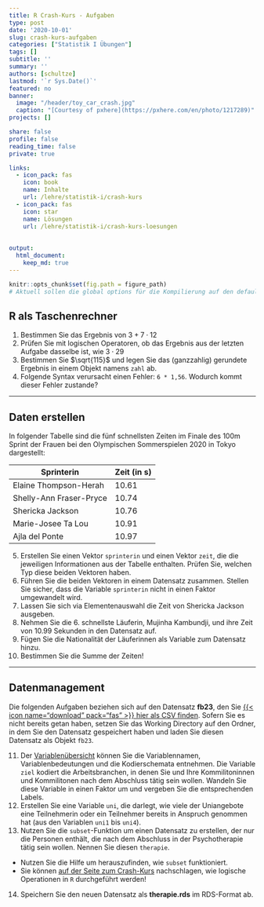 ```yaml
---
title: R Crash-Kurs - Aufgaben
type: post
date: '2020-10-01'
slug: crash-kurs-aufgaben
categories: ["Statistik I Übungen"]
tags: []
subtitle: ''
summary: ''
authors: [schultze]
lastmod: '`r Sys.Date()`'
featured: no
banner:
  image: "/header/toy_car_crash.jpg"
  caption: "[Courtesy of pxhere](https://pxhere.com/en/photo/1217289)"
projects: []

share: false
profile: false
reading_time: false
private: true

links:
  - icon_pack: fas
    icon: book
    name: Inhalte
    url: /lehre/statistik-i/crash-kurs
  - icon_pack: fas
    icon: star
    name: Lösungen
    url: /lehre/statistik-i/crash-kurs-loesungen
    
    
output:
  html_document:
    keep_md: true
---
```


```r
knitr::opts_chunk$set(fig.path = figure_path)
# Aktuell sollen die global options für die Kompilierung auf den default Einstellungen gelassen werden
```

## R als Taschenrechner

1. Bestimmen Sie das Ergebnis von $3 + 7 \cdot 12$
2. Prüfen Sie mit logischen Operatoren, ob das Ergebnis aus der letzten Aufgabe dasselbe ist, wie $3 \cdot 29$
3. Bestimmen Sie $\sqrt{115}$ und legen Sie das (ganzzahlig) gerundete Ergebnis in einem Objekt namens `zahl` ab.
4. Folgende Syntax verursacht einen Fehler: `6 * 1,56`. Wodurch kommt dieser Fehler zustande?

***

## Daten erstellen

In folgender Tabelle sind die fünf schnellsten Zeiten im Finale des 100m Sprint der Frauen bei den Olympischen Sommerspielen 2020 in Tokyo dargestellt:

Sprinterin | Zeit (in s)
------ | -----------
Elaine Thompson-Herah | 10.61
Shelly-Ann Fraser-Pryce | 10.74
Shericka Jackson | 10.76
Marie-Josee Ta Lou | 10.91
Ajla del Ponte | 10.97

5. Erstellen Sie einen Vektor `sprinterin` und einen Vektor `zeit`, die die jeweiligen Informationen aus der Tabelle enthalten. Prüfen Sie, welchen Typ diese beiden Vektoren haben.
6. Führen Sie die beiden Vektoren in einem Datensatz zusammen. Stellen Sie sicher, dass die Variable `sprinterin` nicht in einen Faktor umgewandelt wird.
7. Lassen Sie sich via Elementenauswahl die Zeit von Shericka Jackson ausgeben.
8. Nehmen Sie die 6. schnellste Läuferin, Mujinha Kambundji, und ihre Zeit von  10.99 Sekunden in den Datensatz auf.
9. Fügen Sie die Nationalität der Läuferinnen als Variable zum Datensatz hinzu.
10. Bestimmen Sie die Summe der Zeiten!

***

## Datenmanagement

Die folgenden Aufgaben beziehen sich auf den Datensatz **fb23**, den Sie [{{< icon name="download" pack="fas" >}} hier als CSV finden](/daten/fb23.csv). Sofern Sie es nicht bereits getan haben, setzen Sie das Working Directory auf den Ordner, in dem Sie den Datensatz gespeichert haben und laden Sie diesen Datensatz als Objekt `fb23`.

11. Der [Variablenübersicht](/lehre/statistik-i/variablen.pdf) können Sie die Variablennamen, Variablenbedeutungen und die Kodierschemata entnehmen. Die Variable `ziel` kodiert die Arbeitsbranchen, in denen Sie und Ihre Kommilitoninnen und Kommilitonen nach dem Abschluss tätig sein wollen. Wandeln Sie diese Variable in einen Faktor um und vergeben Sie die entsprechenden Labels.
12. Erstellen Sie eine Variable `uni`, die darlegt, wie viele der Uniangebote eine Teilnehmerin oder ein Teilnehmer bereits in Anspruch genommen hat (aus den Variablen `uni1` bis `uni4`).
13. Nutzen Sie die `subset`-Funktion um einen Datensatz zu erstellen, der nur die Personen enthält, die nach dem Abschluss in der Psychotherapie tätig sein wollen. Nennen Sie diesen `therapie`.
  + Nutzen Sie die Hilfe um herauszufinden, wie `subset` funktioniert.
  + Sie können [auf der Seite zum Crash-Kurs](/lehre/statistik-i/crash-kurs) nachschlagen, wie logische Operationen in `R` durchgeführt werden!
14. Speichern Sie den neuen Datensatz als **therapie.rds** im RDS-Format ab.
